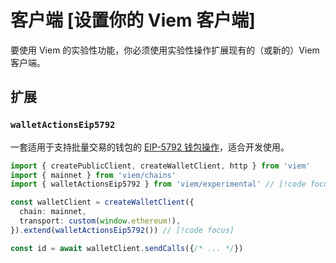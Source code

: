 # 客户端 [设置你的 Viem 客户端]

要使用 Viem 的实验性功能，你必须使用实验性操作扩展现有的（或新的）Viem 客户端。

## 扩展

### `walletActionsEip5792`

一套适用于支持批量交易的钱包的 [EIP-5792 钱包操作](https://github.com/ethereum/EIPs/blob/815028dc634463e1716fc5ce44c019a6040f0bef/EIPS/eip-5792.md)，适合开发使用。

```ts
import { createPublicClient, createWalletClient, http } from 'viem'
import { mainnet } from 'viem/chains'
import { walletActionsEip5792 } from 'viem/experimental' // [!code focus]

const walletClient = createWalletClient({
  chain: mainnet,
  transport: custom(window.ethereum!),
}).extend(walletActionsEip5792()) // [!code focus]

const id = await walletClient.sendCalls({/* ... */})
```